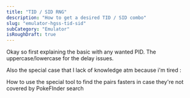 ```yaml
---
title: "TID / SID RNG"
description: "How to get a desired TID / SID combo"
slug: "emulator-hgss-tid-sid"
subCategory: "Emulator"
isRoughDraft: true
---
```


Okay so first explaining the basic with any wanted PID.
The uppercase/lowercase for the delay issues.

Also the special case that I lack of knowledge atm because i'm tired :

How to use the special tool to find the pairs fasters in case they're not covered by PokeFInder search
